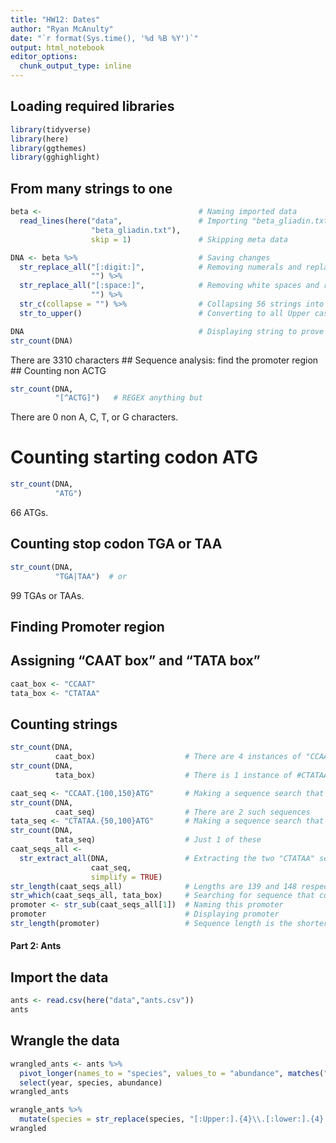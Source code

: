 ```yaml
---
title: "HW12: Dates"
author: "Ryan McAnulty"
date: "`r format(Sys.time(), '%d %B %Y')`"
output: html_notebook
editor_options: 
  chunk_output_type: inline
---
```


## Loading required libraries
```r
library(tidyverse)
library(here)
library(ggthemes)
library(gghighlight)
```
## From many strings to one
```r
beta <-                                   # Naming imported data
  read_lines(here("data",                 # Importing "beta_gliadin.txt"   
                  "beta_gliadin.txt"),
                  skip = 1)               # Skipping meta data

DNA <- beta %>%                           # Saving changes
  str_replace_all("[:digit:]",            # Removing numerals and replacing with nothing
                  "") %>%         
  str_replace_all("[:space:]",            # Removing white spaces and replacing with nothing
                  "") %>%          
  str_c(collapse = "") %>%                # Collapsing 56 strings into one
  str_to_upper()                          # Converting to all Upper case characters

DNA                                       # Displaying string to prove changes worked
str_count(DNA)
```
There are 3310 characters
## Sequence analysis: find the promoter region
## Counting non ACTG
```r
str_count(DNA,
          "[^ACTG]")   # REGEX anything but
```
There are 0 non A, C, T, or G characters.

# Counting starting codon ATG
```r
str_count(DNA,
          "ATG")
```
66 ATGs.

## Counting stop codon TGA or TAA
```r
str_count(DNA, 
          "TGA|TAA")  # or
```
99 TGAs or TAAs.

## Finding Promoter region
## Assigning "CAAT box" and "TATA box"
```r
caat_box <- "CCAAT"
tata_box <- "CTATAA"
```
## Counting strings
```r
str_count(DNA,  
          caat_box)                    # There are 4 instances of "CCAAT" in the string
str_count(DNA, 
          tata_box)                    # There is 1 instance of #CTATAA" in the string 

caat_seq <- "CCAAT.{100,150}ATG"       # Making a sequence search that searches for a sequence that starts with "CCAAT" and ends with the stop codon "ATG" with 100 to 150 nucleotides in between
str_count(DNA, 
          caat_seq)                    # There are 2 such sequences
tata_seq <- "CTATAA.{50,100}ATG"       # Making a sequence search that searches for a sequence that starts with "CTATAA" and ends with the stop codon "ATG" with 50 to 100 nucleotides
str_count(DNA, 
          tata_seq)                    # Just 1 of these
caat_seqs_all <- 
  str_extract_all(DNA,                 # Extracting the two "CTATAA" sequences
                  caat_seq, 
                  simplify = TRUE)
str_length(caat_seqs_all)              # Lengths are 139 and 148 respectivley for these two
str_which(caat_seqs_all, tata_box)     # Searching for sequence that contains the "TATA box"
promoter <- str_sub(caat_seqs_all[1])  # Naming this promoter
promoter                               # Displaying promoter
str_length(promoter)                   # Sequence length is the shorter 139 length seq
```
#### Part 2: Ants
## Import the data
```r
ants <- read.csv(here("data","ants.csv"))
ants
```

## Wrangle the data
```r
wrangled_ants <- ants %>% 
  pivot_longer(names_to = "species", values_to = "abundance", matches("[:Upper:].+\\.[:lower:].+", ignore.case = FALSE)) %>% 
  select(year, species, abundance)
wrangled_ants
```

```r
wrangle_ants %>% 
  mutate(species = str_replace(species, "[:Upper:].{4}\\.[:lower:].{4}.", replacement))
wrangled
```

